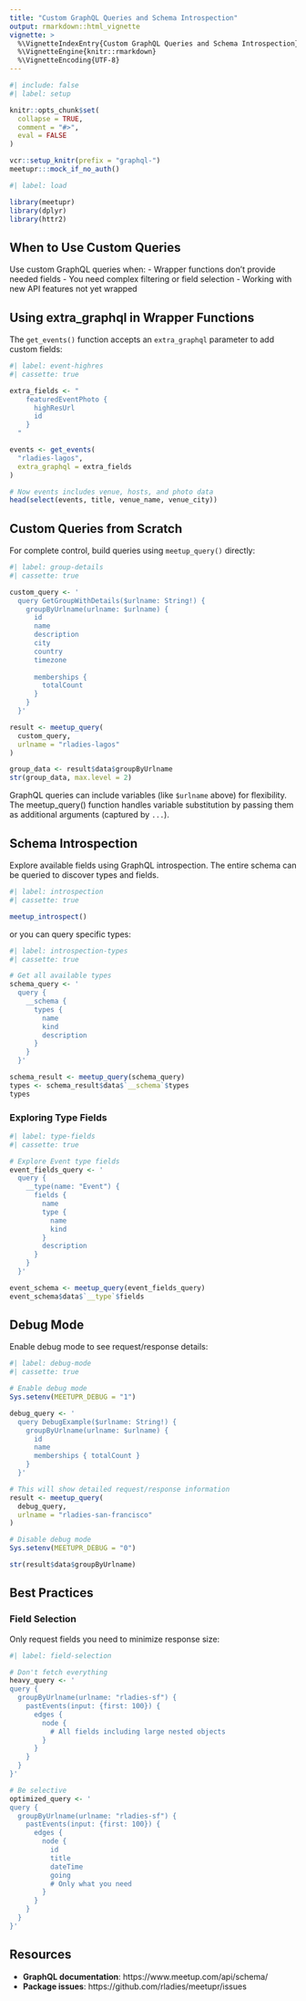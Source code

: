 ```yaml
---
title: "Custom GraphQL Queries and Schema Introspection"
output: rmarkdown::html_vignette
vignette: >
  %\VignetteIndexEntry{Custom GraphQL Queries and Schema Introspection}
  %\VignetteEngine{knitr::rmarkdown}
  %\VignetteEncoding{UTF-8}
---
```


```r
#| include: false
#| label: setup

knitr::opts_chunk$set(
  collapse = TRUE,
  comment = "#>",
  eval = FALSE
)

vcr::setup_knitr(prefix = "graphql-")
meetupr:::mock_if_no_auth()
```

```r
#| label: load

library(meetupr)
library(dplyr)
library(httr2)
```


## When to Use Custom Queries

Use custom GraphQL queries when:
- Wrapper functions don't provide needed fields
- You need complex filtering or field selection
- Working with new API features not yet wrapped

## Using extra_graphql in Wrapper Functions

The `get_events()` function accepts an `extra_graphql` parameter to add custom fields:

```r
#| label: event-highres
#| cassette: true

extra_fields <- "
    featuredEventPhoto {
      highResUrl
      id
    }
  "

events <- get_events(
  "rladies-lagos",
  extra_graphql = extra_fields
)

# Now events includes venue, hosts, and photo data
head(select(events, title, venue_name, venue_city))

```

## Custom Queries from Scratch

For complete control, build queries using `meetup_query()` directly:

```r
#| label: group-details
#| cassette: true

custom_query <- '
  query GetGroupWithDetails($urlname: String!) {
    groupByUrlname(urlname: $urlname) {
      id
      name
      description
      city
      country
      timezone
      
      memberships {
        totalCount
      }
    }
  }'

result <- meetup_query(
  custom_query,
  urlname = "rladies-lagos"
)

group_data <- result$data$groupByUrlname
str(group_data, max.level = 2)

```

GraphQL queries can include variables (like `$urlname` above) for flexibility.
The meetup_query() function handles variable substitution by passing them as additional arguments (captured by `...`).

## Schema Introspection

Explore available fields using GraphQL introspection.
The entire schema can be queried to discover types and fields.

```r
#| label: introspection
#| cassette: true

meetup_introspect()
```

or you can query specific types:

```r
#| label: introspection-types
#| cassette: true

# Get all available types
schema_query <- '
  query {
    __schema {
      types {
        name
        kind
        description
      }
    }
  }'

schema_result <- meetup_query(schema_query)
types <- schema_result$data$`__schema`$types
types
```

### Exploring Type Fields

```r
#| label: type-fields
#| cassette: true

# Explore Event type fields
event_fields_query <- '
  query {
    __type(name: "Event") {
      fields {
        name
        type {
          name
          kind
        }
        description
      }
    }
  }'

event_schema <- meetup_query(event_fields_query)
event_schema$data$`__type`$fields
```

## Debug Mode

Enable debug mode to see request/response details:

```r
#| label: debug-mode
#| cassette: true

# Enable debug mode
Sys.setenv(MEETUPR_DEBUG = "1")

debug_query <- '
  query DebugExample($urlname: String!) {
    groupByUrlname(urlname: $urlname) {
      id
      name
      memberships { totalCount }
    }
  }'

# This will show detailed request/response information
result <- meetup_query(
  debug_query,
  urlname = "rladies-san-francisco"
)

# Disable debug mode
Sys.setenv(MEETUPR_DEBUG = "0")

str(result$data$groupByUrlname)

```


## Best Practices

### Field Selection
Only request fields you need to minimize response size:

```r
#| label: field-selection

# Don't fetch everything
heavy_query <- '
query {
  groupByUrlname(urlname: "rladies-sf") {
    pastEvents(input: {first: 100}) {
      edges {
        node {
          # All fields including large nested objects
        }
      }
    }
  }
}'

# Be selective
optimized_query <- '
query {
  groupByUrlname(urlname: "rladies-sf") {
    pastEvents(input: {first: 100}) {
      edges {
        node {
          id
          title
          dateTime
          going
          # Only what you need
        }
      }
    }
  }
}'
```


## Resources

- **GraphQL documentation**: https://www.meetup.com/api/schema/
- **Package issues**: https://github.com/rladies/meetupr/issues